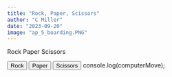 ```yaml
---
title: "Rock, Paper, Scissors"
author: "C Miller"
date: "2023-09-20"
image: "ap_5_boarding.PNG"
---
```




```{=html}

<html>


  <head>
  
  
    <title> Rock Paper Scissors</title>
  
  </head>

    <body>
      <p>Rock Paper Scissors</p>
      <button onclick="
        const randomNumber = Math.random();

        const computerMove = '';
        
        if (randomNumber >= 0 && randomNumber < 1/3) {
        
          //save compute move in  variable with const
          let computerMove = 'rock';
        } 
          
        else if (randomNumber >= 1 /3 && randomNumber < 2/3)    {
            let computerMove = 'paper';
        }  
          
        else if (randomNumber >= 2 /3 && randomNumber < 1)         {
            let computerMove = 'scissors';
          
        }
        
        ">Rock </button> 
        <button>Paper</button>
        <button>Scissors</button> 
        
        console.log(computerMove);

        <script>


        </script>


    
    </body>



</html>
  
```